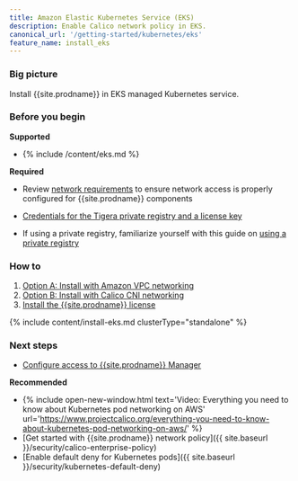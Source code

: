 ```yaml
---
title: Amazon Elastic Kubernetes Service (EKS)
description: Enable Calico network policy in EKS.
canonical_url: '/getting-started/kubernetes/eks'
feature_name: install_eks
---
```


### Big picture

Install {{site.prodname}} in EKS managed Kubernetes service.

### Before you begin

**Supported**
- {% include /content/eks.md %}

**Required**

- Review [network requirements]({{site.baseurl}}/getting-started/kubernetes/requirements#network-requirements) to ensure network access is properly configured for {{site.prodname}} components

- [Credentials for the Tigera private registry and a license key]({{site.baseurl}}/getting-started/calico-enterprise)

- If using a private registry, familiarize yourself with this guide on [using a private registry]({{site.baseurl}}/getting-started/private-registry)

### How to

1. [Option A: Install with Amazon VPC networking](#install-eks-with-amazon-vpc-networking)
1. [Option B: Install with Calico CNI networking](#install-eks-with-calico-networking)
1. [Install the {{site.prodname}} license](#install-the-calico-enterprise-license)

{% include content/install-eks.md clusterType="standalone" %}

### Next steps

- [Configure access to {{site.prodname}} Manager]({{site.baseurl}}/getting-started/cnx/access-the-manager)

**Recommended**
- {% include open-new-window.html text='Video: Everything you need to know about Kubernetes pod networking on AWS' url='https://www.projectcalico.org/everything-you-need-to-know-about-kubernetes-pod-networking-on-aws/' %}
- [Get started with {{site.prodname}} network policy]({{ site.baseurl }}/security/calico-enterprise-policy)
- [Enable default deny for Kubernetes pods]({{ site.baseurl }}/security/kubernetes-default-deny)
